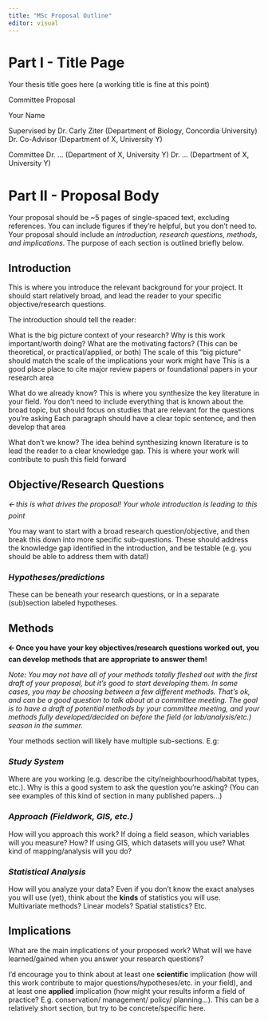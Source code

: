```yaml
---
title: "MSc Proposal Outline"
editor: visual
---
```


# Part I - Title Page

Your thesis title goes here (a working title is fine at this point)

Committee Proposal

Your Name

Supervised by Dr. Carly Ziter (Department of Biology, Concordia University) Dr. Co-Advisor (Department of X, University Y)

Committee Dr. ... (Department of X, University Y) Dr. ... (Department of X, University Y)

# Part II - Proposal Body

Your proposal should be \~5 pages of single-spaced text, excluding references. You can include figures if they're helpful, but you don't need to. Your proposal should include an *introduction, research questions, methods, and implications*. The purpose of each section is outlined briefly below.

## Introduction

This is where you introduce the relevant background for your project. It should start relatively broad, and lead the reader to your specific objective/research questions.

The introduction should tell the reader:

What is the big picture context of your research? Why is this work important/worth doing? What are the motivating factors? (This can be theoretical, or practical/applied, or both) The scale of this "big picture" should match the scale of the implications your work might have This is a good place place to cite major review papers or foundational papers in your research area

What do we already know? This is where you synthesize the key literature in your field. You don't need to include everything that is known about the broad topic, but should focus on studies that are relevant for the questions you're asking Each paragraph should have a clear topic sentence, and then develop that area

What don't we know? The idea behind synthesizing known literature is to lead the reader to a clear knowledge gap. This is where your work will contribute to push this field forward

## Objective/Research Questions  

*🡨 this is what drives the proposal! Your whole introduction is leading to this point*

You may want to start with a broad research question/objective, and then break this down into more specific sub-questions. These should address the knowledge gap identified in the introduction, and be testable (e.g. you should be able to address them with data!)

### *Hypotheses/predictions*

These can be beneath your research questions, or in a separate (sub)section labeled hypotheses.

## Methods  

**🡨 Once you have your key objectives/research questions worked out, you can develop methods that are appropriate to answer them!**

*Note: You may not have all of your methods totally fleshed out with the first draft of your proposal, but it's good to start developing them. In some cases, you may be choosing between a few different methods. That's ok, and can be a good question to talk about at a committee meeting. The goal is to have a draft of potential methods by your committee meeting, and your methods fully developed/decided on before the field (or lab/analysis/etc.) season in the summer.*

Your methods section will likely have multiple sub-sections. E.g:

### *Study System*

Where are you working (e.g. describe the city/neighbourhood/habitat types, etc.). Why is this a good system to ask the question you're asking? (You can see examples of this kind of section in many published papers...)

### *Approach (Fieldwork, GIS, etc.)*

How will you approach this work? If doing a field season, which variables will you measure? How? If using GIS, which datasets will you use? What kind of mapping/analysis will you do?

### *Statistical Analysis*

How will you analyze your data? Even if you don't know the exact analyses you will use (yet), think about the **kinds** of statistics you will use. Multivariate methods? Linear models? Spatial statistics? Etc.

## Implications

What are the main implications of your proposed work? What will we have learned/gained when you answer your research questions?

I'd encourage you to think about at least one **scientific** implication (how will this work contribute to major questions/hypotheses/etc. in your field), and at least one **applied** implication (how might your results inform a field of practice? E.g. conservation/ management/ policy/ planning...). This can be a relatively short section, but try to be concrete/specific here.
